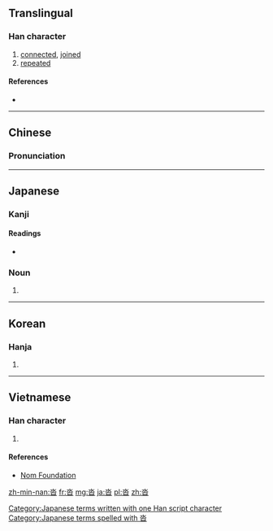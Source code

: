 ==Translingual==

===Han character===
{{Han char|rn=85|rad=水|as=04|sn=8|four=1260<sub>3</sub>|canj=水日 (EA), X水日 (XEA)|ids=⿱[[水]][[日]]}}

# [[connected]], [[joined]]
# [[repeated]]

====References====
* {{Han ref|kx=0611.150|dkj=17206|dj=1004.050|hdz=31556.080|uh=6C93|ud=27795|bh=CCEE|bd=52462}}

----

==Chinese==
{{zh-forms}}

===Pronunciation===
{{zh-pron
|m=dá,tà
|c=daap6
|mn=ta̍uh
|mc=y
|oc=y
|ma=
|cat=a
}}

----

==Japanese==

===Kanji===
{{ja-kanji|grade=|rs=水04}}

====Readings====
* {{ja-readings|on=[[とう]] (tō)|kun=[[くつ]] (kutsu)}}

===Noun===
{{ja-noun|k|hira=くつ|rom=kutsu}} 

# {{alternative form of|靴|lang=ja}}

[[Category:Japanese terms written with one Han script character]]
[[Category:Japanese terms spelled with 沓]]

----

==Korean==

===Hanja===
{{ko-hanja|hangeul=답|eumhun=|rv=dap|mr=tap|y=tap}}

# {{defn|lang=ko|sort=水04}}

----

==Vietnamese==

===Han character===
{{vi-hantu|[[đạp]], [[đệp]], [[đôm]], [[đốp]], [[độp]]|rs=水04}}

# {{defn|lang=vi|sort=水04}}

====References====
*[http://nomfoundation.org/common/nom_details.php?codepoint=6c93 Nom Foundation]

[[zh-min-nan:沓]]
[[fr:沓]]
[[mg:沓]]
[[ja:沓]]
[[pl:沓]]
[[zh:沓]]